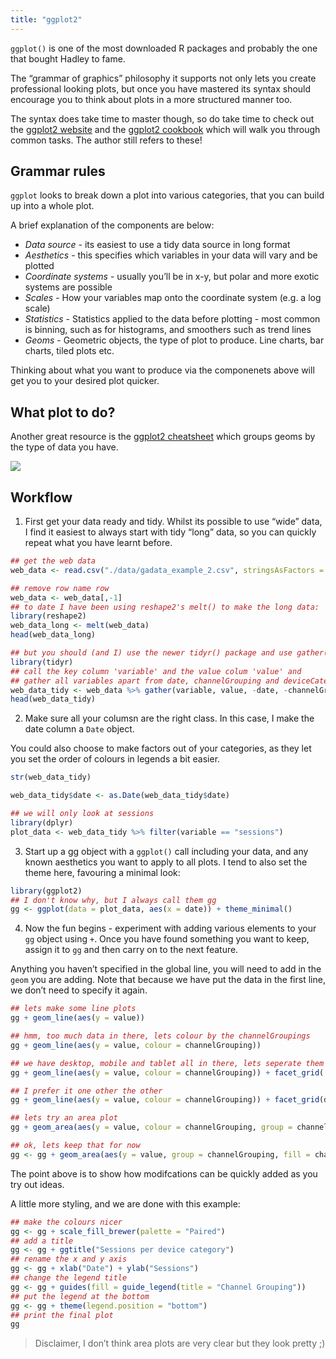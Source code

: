 ```yaml
---
title: "ggplot2"
---
```


`ggplot()` is one of the most downloaded R packages and probably the one that bought Hadley to fame.  

The "grammar of graphics" philosophy it supports not only lets you create professional looking plots, but once you have mastered its syntax should encourage you to think about plots in a more structured manner too.

The syntax does take time to master though, so do take time to check out the [ggplot2 website](http://docs.ggplot2.org/current/) and the [ggplot2 cookbook](http://www.cookbook-r.com/Graphs/) which will walk you through common tasks.  The author still refers to these!

## Grammar rules

`ggplot` looks to break down a plot into various categories, that you can build up into a whole plot.

A brief explanation of the components are below:

* *Data source* - its easiest to use a tidy data source in long format
* *Aesthetics* - this specifies which variables in your data will vary and be plotted
* *Coordinate systems* - usually you'll be in x-y, but polar and more exotic systems are possible
* *Scales* - How your variables map onto the coordinate system (e.g. a log scale)
* *Statistics* - Statistics applied to the data before plotting - most common is binning, such as for histograms, and smoothers such as trend lines
* *Geoms* - Geometric objects, the type of plot to produce.  Line charts, bar charts, tiled plots etc.

Thinking about what you want to produce via the componenets above will get you to your desired plot quicker. 

## What plot to do?

Another great resource is the [ggplot2 cheatsheet](https://www.rstudio.com/wp-content/uploads/2015/03/ggplot2-cheatsheet.pdf) which groups geoms by the type of data you have.  

![](images/ggplot2_geoms.png)

## Workflow

1. First get your data ready and tidy.  Whilst its possible to use "wide" data, I find it easiest to always start with tidy "long" data, so you can quickly repeat what you have learnt before.

```r
## get the web data
web_data <- read.csv("./data/gadata_example_2.csv", stringsAsFactors = FALSE)

## remove row name row
web_data <- web_data[,-1]
## to date I have been using reshape2's melt() to make the long data:
library(reshape2)
web_data_long <- melt(web_data)
head(web_data_long)

## but you should (and I) use the newer tidyr() package and use gather() instead:
library(tidyr)
## call the key column 'variable' and the value colum 'value' and 
## gather all variables apart from date, channelGrouping and deviceCategory
web_data_tidy <- web_data %>% gather(variable, value, -date, -channelGrouping, -deviceCategory)
head(web_data_tidy)
```

2. Make sure all your columsn are the right class.  In this case, I make the date column a `Date` object.

You could also choose to make factors out of your categories, as they let you set the order of colours in legends a bit easier. 

```r
str(web_data_tidy)

web_data_tidy$date <- as.Date(web_data_tidy$date)

## we will only look at sessions
library(dplyr)
plot_data <- web_data_tidy %>% filter(variable == "sessions")

```

3. Start up a gg object with a `ggplot()` call including your data, and any known aesthetics you want to apply to all plots.  I tend to also set the theme here, favouring a minimal look:

```r
library(ggplot2)
## I don't know why, but I always call them gg
gg <- ggplot(data = plot_data, aes(x = date)) + theme_minimal()
```

4. Now the fun begins - experiment with adding various elements to your `gg` object using `+`.  Once you have found something you want to keep, assign it to `gg` and then carry on to the next feature.

Anything you haven't specified in the global line, you will need to add in the `geom` you are adding.  Note that because we have put the data in the first line, we don't need to specify it again.

```r
## lets make some line plots
gg + geom_line(aes(y = value))

## hmm, too much data in there, lets colour by the channelGroupings
gg + geom_line(aes(y = value, colour = channelGrouping))

## we have desktop, mobile and tablet all in there, lets seperate them out with facet
gg + geom_line(aes(y = value, colour = channelGrouping)) + facet_grid(. ~ deviceCategory)

## I prefer it one other the other
gg + geom_line(aes(y = value, colour = channelGrouping)) + facet_grid(deviceCategory ~ .)

## lets try an area plot
gg + geom_area(aes(y = value, colour = channelGrouping, group = channelGrouping, fill = channelGrouping)) + facet_grid(deviceCategory ~ .)

## ok, lets keep that for now
gg <- gg + geom_area(aes(y = value, group = channelGrouping, fill = channelGrouping)) + facet_grid(deviceCategory ~ .)
```

The point above is to show how modifcations can be quickly added as you try out ideas.

A little more styling, and we are done with this example:

```r
## make the colours nicer
gg <- gg + scale_fill_brewer(palette = "Paired")
## add a title
gg <- gg + ggtitle("Sessions per device category")
## rename the x and y axis
gg <- gg + xlab("Date") + ylab("Sessions")
## change the legend title
gg <- gg + guides(fill = guide_legend(title = "Channel Grouping"))
## put the legend at the bottom
gg <- gg + theme(legend.position = "bottom")
## print the final plot
gg
```

> Disclaimer, I don't think area plots are very clear but they look pretty ;)
